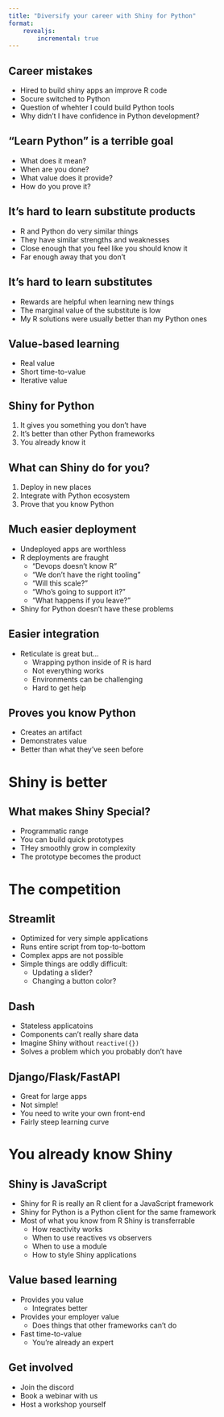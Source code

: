 ```yaml
---
title: "Diversify your career with Shiny for Python"
format: 
    revealjs:
        incremental: true
---
```


## Career mistakes

::: {.notes}
- Hired to build shiny apps an improve R code
- Socure switched to Python
- Question of whehter I could build Python tools
- Why didn't I have confidence in Python development?
:::

## "Learn Python" is a terrible goal

- What does it mean?
- When are you done?
- What value does it provide?
- How do you prove it?

## It's hard to learn substitute products

- R and Python do very similar things
- They have similar strengths and weaknesses
- Close enough that you feel like you should know it
- Far enough away that you don't


## It's hard to learn substitutes
- Rewards are helpful when learning new things
- The marginal value of the substitute is low
- My R solutions were usually better than my Python ones

## Value-based learning
- Real value
- Short time-to-value
- Iterative value

## Shiny for Python

1) It gives you something you don't have
2) It's better than other Python frameworks
3) You already know it

## What can Shiny do for you?

1) Deploy in new places
2) Integrate with Python ecosystem
3) Prove that you know Python

## Much easier deployment

- Undeployed apps are worthless
- R deployments are fraught
    - "Devops doesn't know R"
    - "We don't have the right tooling"
    - "Will this scale?"
    - "Who's going to support it?"
    - "What happens if you leave?"
- Shiny for Python doesn't have these problems

## Easier integration
- Reticulate is great but... 
    - Wrapping python inside of R is hard
    - Not everything works
    - Environments can be challenging
    - Hard to get help 

## Proves you know Python
- Creates an artifact
- Demonstrates value
- Better than what they've seen before

# Shiny is better

## What makes Shiny Special?
- Programmatic range
- You can build quick prototypes
- THey smoothly grow in complexity
- The prototype becomes the product

# The competition

## Streamlit
- Optimized for very simple applications
- Runs entire script from top-to-bottom
- Complex apps are not possible
- Simple things are oddly difficult:
    - Updating a slider?
    - Changing a button color?

## Dash
- Stateless applicatoins
- Components can't really share data
- Imagine Shiny without `reactive({})`
- Solves a problem which you probably don't have

## Django/Flask/FastAPI
- Great for large apps
- Not simple!
- You need to write your own front-end
- Fairly steep learning curve

# You already know Shiny

## Shiny is JavaScript
- Shiny for R is really an R client for a JavaScript framework
- Shiny for Python is a Python client for the same framework
- Most of what you know from R Shiny is transferrable
    - How reactivity works
    - When to use reactives vs observers
    - When to use a module
    - How to style Shiny applications

## Value based learning
- Provides you value 
    - Integrates better
- Provides your employer value
    - Does things that other frameworks can't do
- Fast time-to-value
    - You're already an expert

## Get involved
- Join the discord
- Book a webinar with us
- Host a workshop yourself


